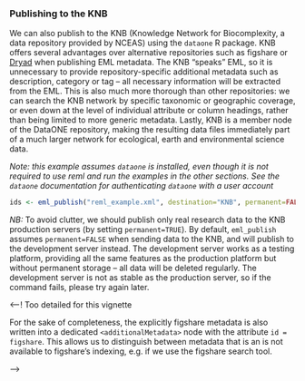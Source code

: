 ### Publishing to the KNB

We can also publish to the KNB (Knowledge Network for Biocomplexity,
a data repository provided by NCEAS) using the `dataone` R package.
KNB offers several advantages over alternative repositories such
as figshare or [Dryad](http://datadryad.org) when publishing EML
metadata. The KNB "speaks" EML, so it is unnecessary to provide
repository-specific additional metadata such as description, category or
tag -- all necessary information will be extracted from the EML. This is
also much more thorough than other repositories: we can search the KNB
network by specific taxonomic or geographic coverage, or even down at
the level of individual attribute or column headings, rather than being
limited to more generic metadata.  Lastly, KNB is a member node of the
DataONE repository, making the resulting data files immediately part of a
much larger network for ecological, earth and environmental science data.

_Note: this example assumes `dataone` is installed, even though it is not 
required to use reml and run the examples in the other sections.  See the 
`dataone` documentation for authenticating `dataone` with a user account_

```r
ids <- eml_publish("reml_example.xml", destination="KNB", permanent=FALSE)
```


_NB:_ To avoid clutter, we should publish only real research data to
the KNB production servers (by setting `permanent=TRUE`).  By default,
`eml_publish` assumes `permanent=FALSE` when sending data to the KNB,
and will publish to the development server instead.  The development
server works as a testing platform, providing all the same features as
the production platform but without permanent storage -- all data will
be deleted regularly.  The development server is not as stable as the
production server, so if the command fails, please try again later.


<!--
Test data shows up on the test server, followed by the identifer, at `paste0("(https://mn-demo-5.test.dataone.org/knb/d1/mn/v1/object/", ids[["eml"]])`

This returns the object identifiers for the EML metadata, the csv file, and the package itself.  We can read in the EML directly from its unique identifier using `eml_read`. We must wait about four minutes first for the entry to be completely registered in the dataone repository.  (Note that because we are using the development server, `permanent=FALSE`, this file will dissapear after a few days.)

```r
Sys.sleep(60*4)
eml <- eml_read(paste0("(https://mn-demo-5.test.dataone.org/knb/d1/mn/v1/object/", ids[["eml"]]))
```
-->

<!-- In return, figshare provides the object with a DOI, which is added to the EML.  
-->

<--! Too detailed for this vignette

For the sake of completeness, the explicitly figshare metadata is also written into a 
dedicated `<additionalMetadata>` node with the attribute `id = figshare`.  This allows
us to distinguish between metadata that is an is not available to figshare's indexing,
e.g. if we use the figshare search tool.  

-->

